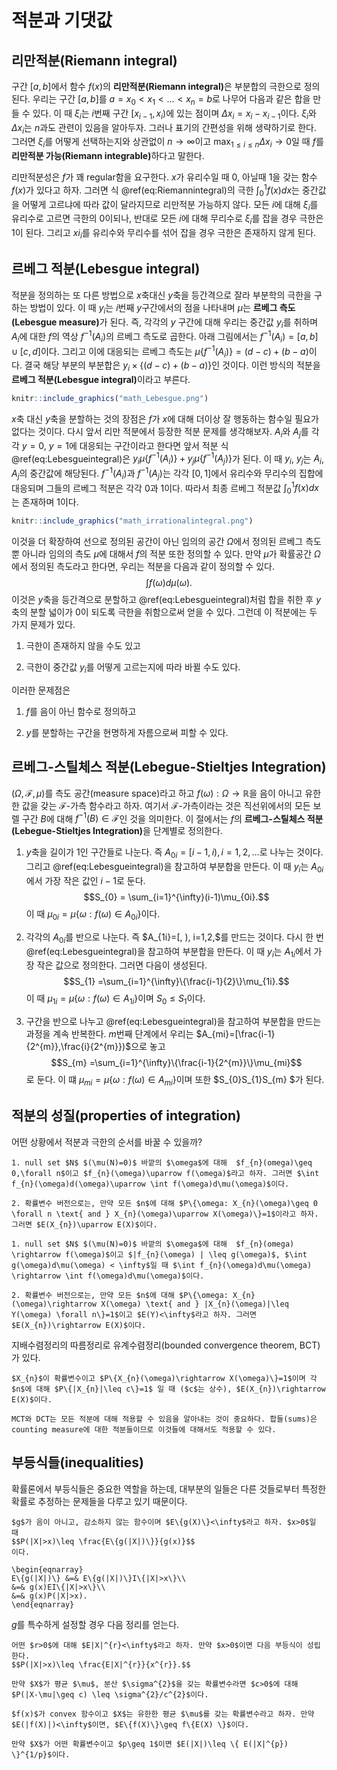 # 적분과 기댓값 {#expectation}

## 리만적분(Riemann integral)

구간 $[a,b]$에서 함수 $f(x)$의 **리만적분(Riemann integral)**은 부분합의 극한으로 정의된다. 우리는 구간 $[a,b]$를 $a=x_{0}<x_{1}<\ldots <x_{n} =b$로 나무어 다음과 같은 합을 만들 수 있다.
\begin{equation}
\sum_{i=1}^{n}f(\xi_{i})\Delta x_{i}.
 (\#eq:Riemannintegral)
\end{equation}
이 때  $\xi_{i}$는 $i$번째 구간 $[x_{i-1},x_{i})$에 있는 점이며 $\Delta x_{i}=x_{i}-x_{i-1}$이다. $\xi_{i}$와 $\Delta x_{i}$는 $n$과도 관련이 있음을 알아두자. 그러나 표기의 간편성을 위해 생략하기로 한다. 그러면 $\xi_{i}$를 어떻게 선택하는지와 상관없이 $n\rightarrow\infty$이고 $\max_{1\leq i \leq n}\Delta x_{i} \rightarrow 0$일 때 $f$를 **리만적분 가능(Riemann integrable)**하다고 말한다.

리만적분성은 $f$가 꽤 regular함을 요구한다. $x$가 유리수일 때 0, 아닐때 1을 갖는 함수 $f(x)$가 있다고 하자. 그러면 식 \@ref(eq:Riemannintegral)의 극한 $\int_{0}^{1}f(x)dx$는 중간값을 어떻게 고르냐에 따라 값이 달라지므로 리만적분 가능하지 않다. 모든 $i$에 대해 $\xi_{i}$를 유리수로 고르면 극한의 0이되나, 반대로 모든 $i$에 대해 무리수로 $\xi_{i}$를 잡을 경우 극한은 1이 된다. 그리고 $xi_{i}$를 유리수와 무리수를 섞어 잡을 경우 극한은 존재하지 않게 된다.

## 르베그 적분(Lebesgue integral)

적분을 정의하는 또 다른 방법으로 $x$축대신 $y$축을 등간격으로 잘라 부분학의 극한을 구하는 방법이 있다.
\begin{equation}
\sum_{i=1}^{\infty}y_{i}\mu\{ f^{-1}(A_{i}) \}.
 (\#eq:Lebesgueintegral)
\end{equation}
이 때 $y_{i}$는 $i$번째 $y$구간에서의 점을 나타내며 $\mu$는 **르베그 측도(Lebesgue measure)**가 된다. 즉, 각각의 $y$ 구간에 대해 우리는 중간값 $y_{i}$를 취하며 $A_{i}$에 대한 $f$의 역상 $f^{-1}(A_{i})$의 르베그 측도로 곱한다. 아래 그림에서는 $f^{-1}(A_{i}) = [a,b]\cup [c,d]$이다. 그리고 이에 대응되는 르베그 측도는 $\mu\{f^{-1}(A_{i}) \}= (d-c) + (b-a)$이다. 결국 해당 부분의 부분합은 $y_{i} \times \{ (d-c) + (b-a)\}$인 것이다. 이런 방식의 적분을 **르베그 적분(Lebesgue integral)**이라고 부른다.

```r
knitr::include_graphics("math_Lebesgue.png")
```

$x$축 대신 $y$축을 분할하는 것의 장점은 $f$가 $x$에 대해 더이상 잘 행동하는 함수일 필요가 없다는 것이다. 다시 앞서 리만 적분에서 등장한 적분 문제를 생각해보자. $A_{i}$와 $A_{j}$를 각각 $y=0$, $y=1$에 대응되는 구간이라고 한다면 앞서 적분 식 \@ref(eq:Lebesgueintegral)은 $y_{i}\mu\{ f^{-1}(A_{i}) \} + y_{j}\mu\{ f^{-1}(A_{j}) \}$가 된다. 이 때 $y_{i}$, $y_{j}$는 $A_{i}$, $A_{j}$의 중간값에 해당된다. $f^{-1}(A_{i})$과 $f^{-1}(A_{j})$는 각각 $[0,1]$에서 유리수와 무리수의 집합에 대응되며 그들의 르베그 적분은 각각 0과 1이다. 따라서 최종 르베그 적분값 $\int_{0}^{1}f(x)dx$는 존재하며 1이다.

```r
knitr::include_graphics("math_irrationalintegral.png")
```

이것을 더 확장하여 선으로 정의된 공간이 아닌 임의의 공간 $\Omega$에서 정의된 르베그 측도뿐 아니라 임의의 측도 $\mu$에 대해서 $f$의 적분 또한 정의할 수 있다. 만약 $\mu$가 확률공간 $\Omega$에서 정의된 측도라고 한다면, 우리는 적분을 다음과 같이 정의할 수 있다.
$$\int f(\omega)d\mu (\omega).$$
이것은 $y$축을 등간격으로 분할하고 \@ref(eq:Lebesgueintegral)처럼 합을 취한 후 $y$축의 분할 넓이가 0이 되도록 극한을 취함으로써 얻을 수 있다. 그런데 이 적분에는 두 가지 문제가 있다.

1. 극한이 존재하지 않을 수도 있고

2. 극한이 중간값 $y_{i}$를 어떻게 고르는지에 따라 바뀔 수도 있다.

이러한 문제점은 

1. $f$를 음이 아닌 함수로 정의하고 

2. $y$를 분할하는 구간을 현명하게 자름으로써 피할 수 있다.

## 르베그-스틸체스 적분(Lebegue-Stieltjes Integration)

$(\Omega, \mathcal{F}, \mu)$를 측도 공간(measure space)라고 하고 $f(\omega): \Omega \rightarrow \mathbb{R}$을 음이 아니고 유한한 값을 갖는 $\mathcal{F}$-가측 함수라고 하자. 여기서 $\mathcal{F}$-가측이라는 것은 직선위에서의 모든 보렐 구간 $B$에 대해 $f^{-1}(B)\in\mathcal{F}$인 것을 의미한다. 이 절에서는 $f$의 **르베그-스틸체스 적분(Lebegue-Stieltjes Integration)**을 단계별로 정의한다.

1. $y$축을 길이가 1인 구간들로 나눈다. 즉 $A_{0i}=[i-1,i),i=1,2,\ldots$로 나누는 것이다. 그리고 \@ref(eq:Lebesgueintegral)을 참고하여 부분합을 만든다. 이 때 $y_{i}$는 $A_{0i}$에서 가장 작은 값인 $i-1$로 둔다.
$$S_{0} = \sum_{i=1}^{\infty}(i-1)\mu_{0i}.$$
이 때 $\mu_{0i}=\mu\{\omega: f(\omega) \in A_{0i} \}$이다.

2. 각각의 $A_{0i}$를 반으로 나눈다. 즉 $A_{1i}=[\frac{i-1}{2}, \frac{i}{2}), i=1,2,\ldots $를 만드는 것이다. 다시 한 번 \@ref(eq:Lebesgueintegral)을 참고하여 부분합을 만든다. 이 때 $y_{i}$는 $A_{1i}$에서 가장 작은 값으로 정의한다. 그러면 다음이 생성된다.
$$S_{1} =\sum_{i=1}^{\infty}\{\frac{i-1}{2}\}\mu_{1i}.$$
이 때 $\mu_{1i}=\mu\{\omega: f(\omega)\in A_{1i}\}$이며 $S_{0}\leq S_{1}$이다.

3. 구간을 반으로 나누고 \@ref(eq:Lebesgueintegral)을 참고하여 부분합을 만드는 과정을 계속 반복한다. $m$번째 단계에서 우리는 $A_{mi}=[\frac{i-1}{2^{m}},\frac{i}{2^{m}})$으로 놓고
$$S_{m} =\sum_{i=1}^{\infty}\{\frac{i-1}{2^{m}}\}\mu_{mi}$$
로 둔다. 이 떄 $\mu_{mi}=\mu\{\omega: f(\omega)\in A_{mi}\}$이며 또한 $S_{0}\leq S_{1}\leq \ldots S_{m} \leq $가 된다. 

## 적분의 성질(properties of integration)

어떤 상황에서 적분과 극한의 순서를 바꿀 수 있을까?

```theorem

1. null set $N$ $(\mu(N)=0)$ 바깥의 $\omega$에 대해  $f_{n}(omega)\geq 0,\forall n$이고 $f_{n}(\omega)\uparrow f(\omega)$라고 하자. 그러면 $\int f_{n}(\omega)d(\omega)\uparrow \int f(\omega)d\mu(\omega)$이다.

2. 확률변수 버전으로는, 만약 모든 $n$에 대해 $P\{\omega: X_{n}(\omega)\geq 0 \forall n \text{ and } X_{n}(\omega)\uparrow X(\omega)\}=1$이라고 하자. 그러면 $E(X_{n})\uparrow E(X)$이다.

```

```theorem

1. null set $N$ $(\mu(N)=0)$ 바깥의 $\omega$에 대해  $f_{n}(omega) \rightarrow f(\omega)$이고 $|f_{n}(\omega) | \leq g(\omega)$, $\int g(\omega)d\mu(\omega) < \infty$일 때 $\int f_{n}(\omega)d\mu(\omega) \rightarrow \int f(\omega)d\mu(\omega)$이다.

2. 확률변수 버전으로는, 만약 모든 $n$에 대해 $P\{\omega: X_{n}(\omega)\rightarrow X(\omega) \text{ and } |X_{n}(\omega)|\leq Y(\omega) \forall n\}=1$이고 $E(Y)<\infty$라고 하자. 그러면 $E(X_{n})\rightarrow E(X)$이다.

```

지배수렴정리의 따름정리로 유계수렴정리(bounded convergence theorem, BCT)가 있다.

```theorem
$X_{n}$이 확률변수이고 $P\{X_{n}(\omega)\rightarrow X(\omega)\}=1$이며 각 $n$에 대해 $P\{|X_{n}|\leq c\}=1$ 일 때 ($c$는 상수), $E(X_{n})\rightarrow E(X)$이다.

```

```remark
MCT와 DCT는 모든 적분에 대해 적용할 수 있음을 알아내는 것이 중요하다. 합들(sums)은 counting measure에 대한 적분들이므로 이것들에 대해서도 적용할 수 있다.

```


## 부등식들(inequalities)

확률론에서 부등식들은 중요한 역할을 하는데, 대부분의 일들은 다른 것들로부터 특정한 확률로 추정하는 문제들을 다루고 있기 때문이다.

```lemma
$g$가 음이 아니고, 감소하지 않는 함수이며 $E\{g(X)\}<\infty$라고 하자. $x>0$일 때
$$P(|X|>x)\leq \frac{E\{g(|X|)\}}{g(x)}$$
이다.

```

```proof
\begin{eqnarray}
E\{g(|X|)\} &=& E\{g(|X|)\}I\{|X|>x\}\\
&=& g(x)EI\{|X|>x\}\\
&=& g(x)P(|X|>x).
\end{eqnarray}

```

$g$를 특수하게 설정할 경우 다음 정리를 얻는다.

```theorem
어떤 $r>0$에 대해 $E|X|^{r}<\infty$라고 하자. 만약 $x>0$이면 다음 부등식이 성립한다.
$$P(|X|>x)\leq \frac{E|X|^{r}}{x^{r}}.$$

```

```corollary
만약 $X$가 평균 $\mu$, 분산 $\sigma^{2}$을 갖는 확률변수라면 $c>0$에 대해 $P(|X-\mu|\geq c) \leq \sigma^{2}/c^{2}$이다.

```

```theorem
$f(x)$가 convex 함수이고 $X$는 유한한 평균 $\mu$를 갖는 확률변수라고 하자. 만약 $E(|f(X)|)<\infty$이면, $E\{f(X)\}\geq f\{E(X) \}$이다.

```

```corollary
만약 $X$가 어떤 확률변수이고 $p\geq 1$이면 $E(|X|)\leq \{ E(|X|^{p}) \}^{1/p}$이다.

```





